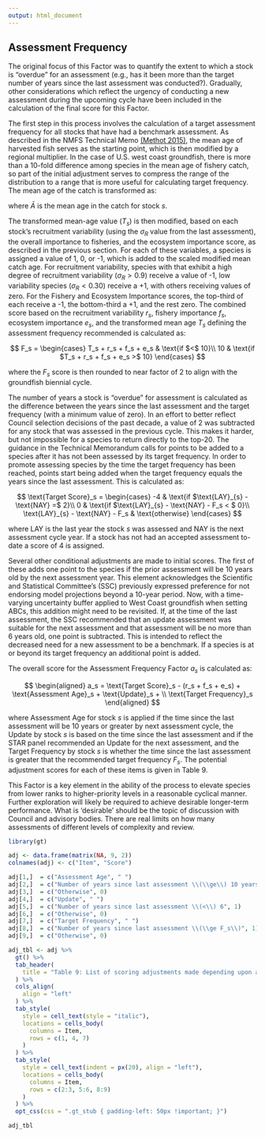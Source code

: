 ```yaml
---
output: html_document
---
```


## Assessment Frequency

The original focus of this Factor was to quantify the extent to which a stock is "overdue" for an assessment (e.g., has it been more than the target number of years since the last assessment was conducted?). Gradually, other considerations which reflect the urgency of conducting a new assessment during the upcoming cycle have been included in the calculation of the final score for this Factor. 

The first step in this process involves the calculation of a target assessment frequency for all stocks that have had a benchmark assessment.  As described in the NMFS Technical Memo [(Methot 2015)](https://www.fisheries.noaa.gov/s3/dam-migration/prioritizingfishstockassessments_finalweb.pdf), the mean age of harvested fish serves as the starting point, which is then modified by a regional multiplier. In the case of U.S. west coast groundfish, there is more than a 10-fold difference among species in the mean age of fishery catch, so part of the initial adjustment serves to compress the range of the distribution to a range that is more useful for calculating target frequency. The mean age of the catch is transformed as:

\begin{equation}
T_s = (\bar{A}_s*20)^{0.38}
\end{equation}

where $\bar{A}$ is the mean age in the catch for stock $s$.

The transformed mean-age value ($T_s$) is then modified, based on each stock's recruitment variability (using the $\sigma_R$ value from the last assessment), the overall importance to fisheries, and the ecosystem importance score, as described in the previous section.  For each of these variables, a species is assigned a value of 1, 0, or -1, which is added to the scaled modified mean catch age.  For recruitment variability, species with that exhibit a high degree of recruitment variability  ($\sigma_R > 0.9$) receive a value of -1, low variability species ($\sigma_R < 0.30$) receive a +1, with others receiving values of zero.  For the Fishery and Ecosystem Importance scores, the top-third of each receive a -1, the bottom-third a +1, and the rest zero. The combined score based on the recruitment variability $r_s$, fishery importance $f_s$, ecosystem importance $e_s$, and the transformed mean age $T_s$ defining the assessment frequency recommended is calculated as:

$$
F_s =
\begin{cases} 
T_s + r_s + f_s + e_s & \text{if $<$ 10}\\ 
10 & \text{if $T_s + r_s + f_s + e_s >$ 10} 
\end{cases}
$$

where the $F_s$ score is then rounded to near factor of 2 to align with the groundfish biennial cycle.

The number of years a stock is "overdue" for assessment is calculated as the difference between the years since the last assessment and the target frequency (with a minimum value of zero). In an effort to better reflect Council selection decisions of the past decade, a value of 2 was subtracted for any stock that was assessed in the previous cycle.  This makes it harder, but not impossible for a species to return directly to the top-20.  The guidance in the Technical Memorandum calls for points to be added to a species after it has not been assessed by its target frequency.  In order to promote assessing species by the time the target frequency has been reached, points start being added when the target frequency equals the years since the last assessment. This is calculated as:

$$
\text{Target Score}_s = 
\begin{cases}
-4 & \text{if $\text{LAY}_{s} - \text{NAY} =$ 2}\\
0  & \text{if $\text{LAY}_{s} - \text{NAY} - F_s < $ 0}\\
\text{LAY}_{s} - \text{NAY} - F_s & \text{otherwise}
\end{cases}
$$

where LAY is the last year the stock $s$ was assessed and NAY is the next assessment cycle year.  If a stock has not had an accepted assessment to-date a score of 4 is assigned. 

Several other conditional adjustments are made to initial scores. The first of these adds one point to the species if the prior assessment will be 10 years old by the next assessment year. This element acknowledges the Scientific and Statistical Committee's (SSC) previously expressed preference for not endorsing model projections beyond a 10-year period. Now, with a time-varying uncertainty buffer applied to West Coast groundfish when setting ABCs, this addition might need to be revisited.  If, at the time of the last assessment, the SSC recommended that an update assessment was suitable for the next assessment and that assessment will be no more than 6 years old, one point is subtracted.  This is intended to reflect the decreased need for a new assessment to be a benchmark.  If a species is at or beyond its target frequency an additional point is added.  

The overall score for the Assessment Frequency Factor $a_s$ is calculated as:

$$
\begin{aligned}
a_s = \text{Target Score}_s - (r_s + f_s + e_s) + \text{Assessment Age}_s + \text{Update}_s + \\
\text{Target Frequency}_s 
\end{aligned}
$$

where Assessment Age for stock $s$ is applied if the time since the last assessment will be 10 years or greater by next assessment cycle, the Update by stock $s$ is based on the time since the last assessment and if the STAR panel recommended an Update for the next assessment, and the Target Frequency by stock $s$ is whether the time since the last assessment is greater that the recommended target frequency $F_s$. The potential adjustment scores for each of these items is given in Table 9.

This Factor is a key element in the ability of the process to elevate species from lower ranks to higher-priority levels in a reasonable cyclical manner. Further exploration will likely be required to achieve desirable longer-term performance. What is 'desirable' should be the topic of discussion with Council and advisory bodies. There are real limits on how many assessments of different levels of complexity and review. 


```r
library(gt)

adj <- data.frame(matrix(NA, 9, 2))
colnames(adj) <- c("Item", "Score")

adj[1,]  = c("Assessment Age", " ")
adj[2,]  = c("Number of years since last assessment \\(\\ge\\) 10 years", 1)
adj[3,]  = c("Otherwise", 0)
adj[4,]  = c("Update", " ")
adj[5,]  = c("Number of years since last assessment \\(<\\) 6", 1)
adj[6,]  = c("Otherwise", 0)
adj[7,]  = c("Target Frequency", " ")
adj[8,]  = c("Number of years since last assessment \\(\\ge F_s\\)", 1)
adj[9,]  = c("Otherwise", 0)

adj_tbl <- adj %>%
  gt() %>%
  tab_header(
    title = "Table 9: List of scoring adjustments made depending upon assessment age, the level of recommended next assessment, and the target assessment frequency."
  ) %>%
  cols_align(
    align = "left"
  ) %>%
  tab_style(
    style = cell_text(style = "italic"),
    locations = cells_body(
      columns = Item,
      rows = c(1, 4, 7)
    )
  ) %>%
  tab_style(
    style = cell_text(indent = px(20), align = "left"),
    locations = cells_body(
      columns = Item,
      rows = c(2:3, 5:6, 8:9)
    )
  ) %>%
  opt_css(css = ".gt_stub { padding-left: 50px !important; }")

adj_tbl

```                    

